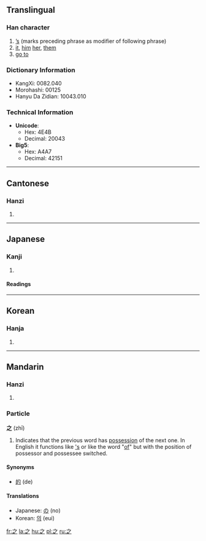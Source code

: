 ==Translingual==
===Han character===
{{Han char|rad=丿|as=03|sn=4|four=3030<sub>7</sub>|canj=戈弓人 (INO)}}
# [['s|’s]] (marks preceding phrase as modifier of following phrase)
# [[it]], [[him]] [[her]], [[them]]
# [[go to]]

=== Dictionary Information ===

* KangXi: 0082.040
* Morohashi: 00125
* Hanyu Da Zidian: 10043.010

=== Technical Information ===

* '''Unicode''':
** Hex: 4E4B
** Decimal: 20043
* '''Big5''':
** Hex: A4A7
** Decimal: 42151
----
==Cantonese==
===Hanzi===
{{yue-hanzi|jyut=|y=[[ji1]]}}
# {{defn|Cantonese}}
----
==Japanese==
===Kanji===
{{ja-kanji|grade=|rs=丿03}}
# {{defn|Japanese}} <!-- line may be deleted if/when POS headers are added --> 
====Readings====
{{ja-readings|on=[[し]] (shi)|kun=[[ゆく]] (yuku), [[これ]] (kore), [[の]] (no)|nanori=[[ゆき]] (yuki)}}
----

==Korean==
===Hanja===
{{ko-hanja|hangeul=지|rv=ji|mr=chi}}
# {{defn|Korean}}
----
==Mandarin==
===Hanzi===
{{cmn-hanzi|pin=[[zhī]] ([[zhi1]])|wg=[[chih1|chih<sup>1</sup>]]}}
# {{defn|Mandarin}}

===Particle===
'''之''' (zhī)

# Indicates that the previous word has [[possessive|possession]] of the next one. In English it functions like [['s]] or like the word "[[of]]" but with the position of possessor and possessee switched.

====Synonyms====
*[[的]] (de)

====Translations====
*Japanese: [[の]] (no)
*Korean: [[의]] (eui)

[[fr:之]]
[[la:之]]
[[hu:之]]
[[pl:之]]
[[ru:之]]